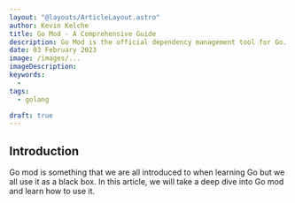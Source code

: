 ```yaml
---
layout: "@layouts/ArticleLayout.astro"
author: Kevin Kelche
title: Go Mod - A Comprehensive Guide
description: Go Mod is the official dependency management tool for Go. In this article, we take a deep dive into Go Mod and learn how to use it.
date: 03 February 2023
image: /images/...
imageDescription:
keywords:
  -
tags:
  - golang

draft: true
---
```


## Introduction

Go mod is something that we are all introduced to when learning Go but we all use it as a black box. In this article, we will take a deep dive into Go mod and learn how to use it.
